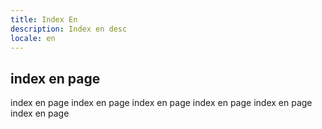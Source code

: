 ```yaml
---
title: Index En
description: Index en desc
locale: en
---
```


## index en page

index en page
index en page
index en page
index en page
index en page
index en page